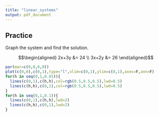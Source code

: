 ```yaml
---
title: "linear_systems"
output: pdf_document
---
```


## Practice

Graph the system and find the solution.

$$\begin{aligned}
2x+3y &= 24 \\
3x+2y &= 26
\end{aligned}$$

```r
par(mar=c(0,0,0,0))
plot(c(0,0),c(0,1),type="l",xlim=c(0,1),ylim=c(0,1),axes=F,ann=F)
for(h in seq(0,1,0.01)){
  lines(c(0,1),c(h,h),col=rgb(0.5,0.5,0.5),lwd=0.5)
  lines(c(h,h),c(0,1),col=rgb(0.5,0.5,0.5),lwd=0.5)
}
for(h in seq(0,1,0.1)){
  lines(c(0,1),c(h,h),lwd=2)
  lines(c(h,h),c(0,1),lwd=2)
}
```
